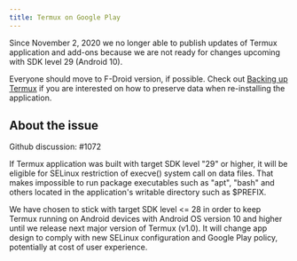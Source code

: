 ```yaml
---
title: Termux on Google Play
---
```


Since November 2, 2020 we no longer able to publish updates of Termux
application and add-ons because we are not ready for changes upcoming
with SDK level 29 (Android 10).

Everyone should move to F-Droid version, if possible. Check out [Backing
up Termux](backing-up-termux) if you are interested on how to
preserve data when re-installing the application.

## About the issue

Github discussion: #1072

If Termux application was built with target SDK level "29" or higher, it
will be eligible for SELinux restriction of execve() system call on data
files. That makes impossible to run package executables such as "apt",
"bash" and others located in the application's writable directory such
as $PREFIX.

We have chosen to stick with target SDK level &lt;= 28 in order to keep
Termux running on Android devices with Android OS version 10 and higher
until we release next major version of Termux (v1.0). It will change app
design to comply with new SELinux configuration and Google Play policy,
potentially at cost of user experience.
